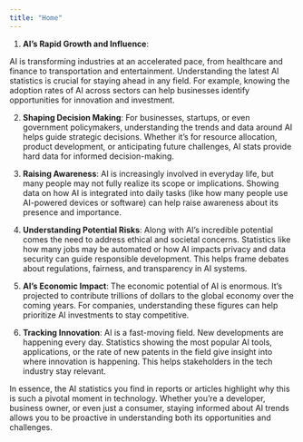```yaml
---
title: "Home"
---
```


1. **AI's Rapid Growth and Influence**:

AI is transforming industries at an accelerated pace, from healthcare and finance to transportation and entertainment. Understanding the latest AI statistics is crucial for staying ahead in any field. For example, knowing the adoption rates of AI across sectors can help businesses identify opportunities for innovation and investment.

2. **Shaping Decision Making**:
For businesses, startups, or even government policymakers, understanding the trends and data around AI helps guide strategic decisions. Whether it's for resource allocation, product development, or anticipating future challenges, AI stats provide hard data for informed decision-making.

3. **Raising Awareness**:
AI is increasingly involved in everyday life, but many people may not fully realize its scope or implications. Showing data on how AI is integrated into daily tasks (like how many people use AI-powered devices or software) can help raise awareness about its presence and importance.

4. **Understanding Potential Risks**:
Along with AI’s incredible potential comes the need to address ethical and societal concerns. Statistics like how many jobs may be automated or how AI impacts privacy and data security can guide responsible development. This helps frame debates about regulations, fairness, and transparency in AI systems.

5. **AI’s Economic Impact**:
The economic potential of AI is enormous. It’s projected to contribute trillions of dollars to the global economy over the coming years. For companies, understanding these figures can help prioritize AI investments to stay competitive.

6. **Tracking Innovation**:
AI is a fast-moving field. New developments are happening every day. Statistics showing the most popular AI tools, applications, or the rate of new patents in the field give insight into where innovation is happening. This helps stakeholders in the tech industry stay relevant.

In essence, the AI statistics you find in reports or articles highlight why this is such a pivotal moment in technology. Whether you're a developer, business owner, or even just a consumer, staying informed about AI trends allows you to be proactive in understanding both its opportunities and challenges.
